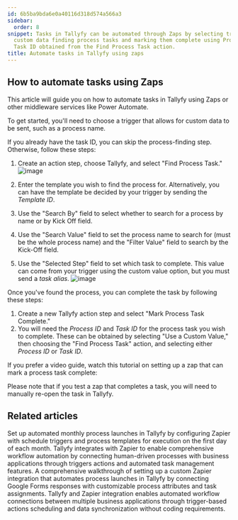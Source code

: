 ```yaml
---
id: 6b5ba9bda6e0a40116d318d574a566a3
sidebar:
  order: 8
snippet: Tasks in Tallyfy can be automated through Zaps by selecting triggers sending
  custom data finding process tasks and marking them complete using Process ID and
  Task ID obtained from the Find Process Task action.
title: Automate tasks in Tallyfy using zaps
---
```


## How to automate tasks using Zaps

This article will guide you on how to automate tasks in Tallyfy using Zaps or other middleware services like Power Automate.

To get started, you'll need to choose a trigger that allows for custom data to be sent, such as a process name.

If you already have the task ID, you can skip the process-finding step. Otherwise, follow these steps:

1. Create an action step, choose Tallyfy, and select "Find Process Task."
   ![image](https://screenshots.tallyfy.com/file-kw31Ru42q4.png)

2. Enter the template you wish to find the process for. Alternatively, you can have the template be decided by your trigger by sending the _Template ID_.
3. Use the "Search By" field to select whether to search for a process by name or by Kick Off field.
4. Use the "Search Value" field to set the process name to search for (must be the whole process name) and the "Filter Value" field to search by the Kick-Off field.
5. Use the "Selected Step" field to set which task to complete. This value can come from your trigger using the custom value option, but you must send a _task alias_.
   ![image](https://screenshots.tallyfy.com/file-Ib1LU2sgAY.png)

Once you've found the process, you can complete the task by following these steps:

1. Create a new Tallyfy action step and select "Mark Process Task Complete."
2. You will need the _Process ID_ and _Task ID_ for the process task you wish to complete. These can be obtained by selecting "Use a Custom Value," then choosing the "Find Process Task" action, and selecting either _Process ID_ or _Task ID_.

If you prefer a video guide, watch this tutorial on setting up a zap that can mark a process task complete:

<lite-vimeo videoid="326754823"></lite-vimeo>

Please note that if you test a zap that completes a task, you will need to manually re-open the task in Tallyfy.


## Related articles
<CardGrid>
<LinkTitleCard header="<b>Zapier > Automate monthly process launch with Zapier</b>" href="/products/pro/integrations/middleware/zapier/how-to-automate-monthly-process-launch-with-zapier/" > Set up automated monthly process launches in Tallyfy by configuring Zapier with schedule triggers and process templates for execution on the first day of each month. </LinkTitleCard>
<LinkTitleCard header="<b>Zapier > Tallyfy & Zapier</b>" href="/products/pro/integrations/middleware/zapier/how-can-i-improve-task-management-with-tallyfy/" > Tallyfy integrates with Zapier to enable comprehensive workflow automation by connecting human-driven processes with business applications through triggers actions and automated task management features. </LinkTitleCard>
<LinkTitleCard header="<b>Zapier > Action to 'Launch Process'</b>" href="/products/pro/integrations/middleware/zapier/how-to-customize-your-tallyfy-zap-for-launch-process/" > A comprehensive walkthrough of setting up a custom Zapier integration that automates process launches in Tallyfy by connecting Google Forms responses with customizable process attributes and task assignments. </LinkTitleCard>
<LinkTitleCard header="<b>Middleware > Zapier</b>" href="/products/pro/integrations/middleware/zapier/" > Tallyfy and Zapier integration enables automated workflow connections between multiple business applications through trigger-based actions scheduling and data synchronization without coding requirements. </LinkTitleCard>
</CardGrid>